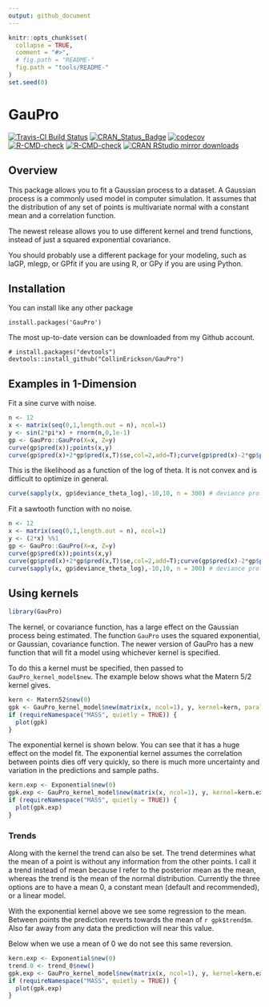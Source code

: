 ```yaml
---
output: github_document
---
```


<!-- README.md is generated from README.Rmd. Please edit that file -->

```r
knitr::opts_chunk$set(
  collapse = TRUE,
  comment = "#>",
  # fig.path = "README-"
  fig.path = "tools/README-"
)
set.seed(0)
```

# GauPro

<!-- badges: start -->
[![Travis-CI Build Status](https://travis-ci.org/CollinErickson/GauPro.svg?branch=master)](https://travis-ci.org/CollinErickson/GauPro)
[![CRAN_Status_Badge](https://www.r-pkg.org/badges/version/GauPro)](https://cran.r-project.org/package=GauPro)
[![codecov](https://codecov.io/gh/CollinErickson/GauPro/branch/master/graph/badge.svg)](https://app.codecov.io/gh/CollinErickson/GauPro)
[![R-CMD-check](https://github.com/CollinErickson/GauPro/workflows/R-CMD-check/badge.svg)](https://github.com/CollinErickson/GauPro/actions)
[![R-CMD-check](https://github.com/CollinErickson/GauPro/actions/workflows/R-CMD-check.yaml/badge.svg)](https://github.com/CollinErickson/GauPro/actions/workflows/R-CMD-check.yaml)
[![CRAN RStudio mirror downloads](https://cranlogs.r-pkg.org/badges/last-month/GauPro?color=blue)](https://r-pkg.org/pkg/GauPro)
<!-- badges: end -->

## Overview

This package allows you to fit a Gaussian process to a dataset. 
A Gaussian process is a commonly used model in computer simulation.
It assumes that the distribution of any set of points is multivariate
normal with a constant mean and a correlation function.

The newest release allows you to use different kernel and
trend functions, instead of just a squared exponential 
covariance.

You should probably use a different package for your modeling,
such as laGP, mlegp, or GPfit if you are using R, or GPy if you
are using Python.

## Installation

You can install like any other package

```
install.packages('GauPro')
```

The most up-to-date version can be downloaded from 
my Github account.

```
# install.packages("devtools")
devtools::install_github("CollinErickson/GauPro")
```



## Examples in 1-Dimension

Fit a sine curve with noise.

```r
n <- 12
x <- matrix(seq(0,1,length.out = n), ncol=1)
y <- sin(2*pi*x) + rnorm(n,0,1e-1)
gp <- GauPro::GauPro(X=x, Z=y)
curve(gp$pred(x));points(x,y)
curve(gp$pred(x)+2*gp$pred(x,T)$se,col=2,add=T);curve(gp$pred(x)-2*gp$pred(x,T)$se,col=2,add=T)
```

This is the likelihood as a function of the log of theta. It is not convex and is difficult to optimize in general.

```r
curve(sapply(x, gp$deviance_theta_log),-10,10, n = 300) # deviance profile
```

Fit a sawtooth function with no noise.

```r
n <- 12
x <- matrix(seq(0,1,length.out = n), ncol=1)
y <- (2*x) %%1
gp <- GauPro::GauPro(X=x, Z=y)
curve(gp$pred(x));points(x,y)
curve(gp$pred(x)+2*gp$pred(x,T)$se,col=2,add=T);curve(gp$pred(x)-2*gp$pred(x,T)$se,col=2,add=T)
curve(sapply(x, gp$deviance_theta_log),-10,10, n = 300) # deviance profile
```







## Using kernels

```r
library(GauPro)
```


The kernel, or covariance function, has a large effect on
the Gaussian process being estimated.
The function `GauPro` uses the squared exponential, or Gaussian,
covariance function.
The newer version of GauPro has a new function
that will fit a model using whichever kernel is specified.

To do this a kernel must be specified, then passed to `GauPro_kernel_model$new`.
The example below shows what the Matern 5/2 kernel gives.

```r
kern <- Matern52$new(0)
gpk <- GauPro_kernel_model$new(matrix(x, ncol=1), y, kernel=kern, parallel=FALSE)
if (requireNamespace("MASS", quietly = TRUE)) {
  plot(gpk)
}
```

The exponential kernel is shown below. You can see that it
has a huge effect on the model fit.
The exponential kernel assumes the correlation between points
dies off very quickly, so there is much more uncertainty
and variation in the predictions and sample paths.


```r
kern.exp <- Exponential$new(0)
gpk.exp <- GauPro_kernel_model$new(matrix(x, ncol=1), y, kernel=kern.exp, parallel=FALSE)
if (requireNamespace("MASS", quietly = TRUE)) {
  plot(gpk.exp)
}
```


### Trends

Along with the kernel the trend can also be set.
The trend determines what the mean of a point is without
any information from the other points.
I call it a trend instead of mean because I refer to the
posterior mean as the mean, whereas the trend is the mean
of the normal distribution.
Currently the three options are to have a mean 0,
a constant mean (default and recommended), or  a linear model.

With the exponential kernel above we see some
regression to the mean. Between points the prediction
reverts towards the mean of `r gpk$trend$m`.
Also far away from any data the prediction will near this value.

Below when we use a mean of 0 we do not see
this same reversion.


```r
kern.exp <- Exponential$new(0)
trend.0 <- trend_0$new()
gpk.exp <- GauPro_kernel_model$new(matrix(x, ncol=1), y, kernel=kern.exp, trend=trend.0, parallel=FALSE)
if (requireNamespace("MASS", quietly = TRUE)) {
  plot(gpk.exp)
}
```



